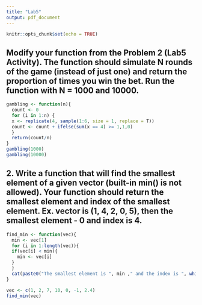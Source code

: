 ---
title: "Lab5"
output: pdf_document
---

```{r setup, include=FALSE}
knitr::opts_chunk$set(echo = TRUE)
```

## Modify your function from the Problem 2 (Lab5 Activity). The function should simulate N rounds of the game (instead of just one) and return the proportion of times you win the bet. Run the function with N = 1000 and 10000.


```{r}
gambling <- function(n){
  count <- 0
  for (i in 1:n) {
  x <- replicate(4, sample(1:6, size = 1, replace = T))
  count <- count + ifelse(sum(x == 4) >= 1,1,0)
  }
  return(count/n)
}
gambling(1000)
gambling(10000)

```

## 2. Write a function that will find the smallest element of a given vector (built-in min() is not allowed). Your function should return the smallest element and index of the smallest element. Ex. vector is (1, 4, 2, 0, 5), then the smallest element - 0 and index is 4.

```{r}
find_min <- function(vec){
  min <- vec[1]
  for (i in 1:length(vec)){
  if(vec[i] < min){
    min <- vec[i]
  }
  }
  cat(paste0("The smallest element is ", min ," and the index is ", which(vec==min),". "))
}

vec <- c(1, 2, 7, 10, 0, -1, 2.4)
find_min(vec)
```




